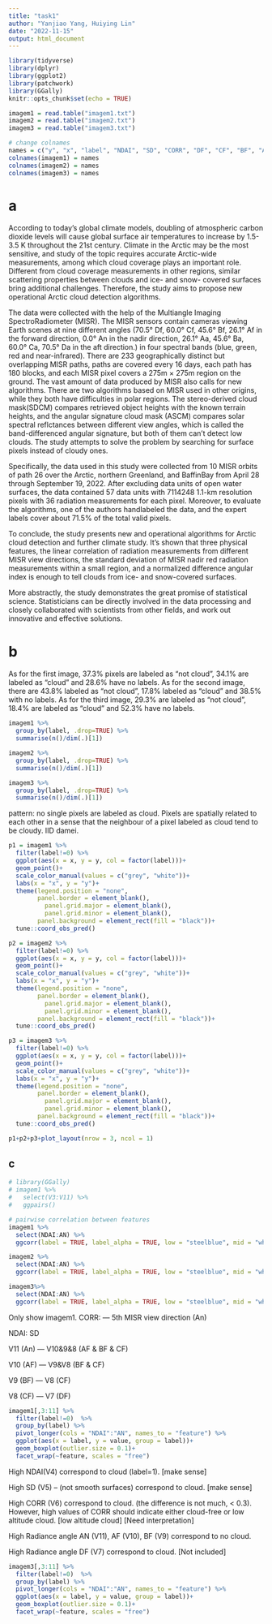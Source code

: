 ```yaml
---
title: "task1"
author: "Yanjiao Yang, Huiying Lin"
date: "2022-11-15"
output: html_document
---
```


```r
library(tidyverse)
library(dplyr)
library(ggplot2)
library(patchwork)
library(GGally)
knitr::opts_chunk$set(echo = TRUE)
```

```r
imagem1 = read.table("imagem1.txt")
imagem2 = read.table("imagem2.txt")
imagem3 = read.table("imagem3.txt")

# change colnames
names = c("y", "x", "label", "NDAI", "SD", "CORR", "DF", "CF", "BF", "AF", "AN")
colnames(imagem1) = names
colnames(imagem2) = names
colnames(imagem3) = names
```

# a
According to today's global climate models, doubling of atmospheric carbon dioxide levels will cause global surface air temperatures to increase by 1.5-3.5 K throughout the 21st century. Climate in the Arctic may be the most sensitive, and study of the topic requires accurate Arctic-wide measurements, among which cloud coverage plays an important role. Different from cloud coverage measurements in other regions, similar scattering properties between clouds and ice- and snow- covered surfaces bring additional challenges. Therefore, the study aims to propose new operational Arctic cloud detection algorithms. 

The data were collected with the help of the Multiangle Imaging SpectroRadiometer (MISR). The MISR sensors contain cameras viewing Earth scenes at nine different angles (70.5° Df, 60.0° Cf, 45.6° Bf, 26.1° Af in the forward direction, 0.0° An in the nadir direction, 26.1° Aa, 45.6° Ba, 60.0° Ca, 70.5° Da in the aft direction.) in four spectral bands (blue, green, red and near-infrared). There are 233 geographically distinct but overlapping MISR paths, paths are covered every 16 days, each path has 180 blocks, and each MISR pixel covers a 275m $\times$ 275m region on the ground. The vast amount of data produced by MISR also calls for new algorithms. There are two algorithms based on MISR used in other origins, while they both have difficulties in polar regions. The stereo-derived cloud mask(SDCM) compares retrieved object heights with the known terrain heights, and the angular signature cloud mask (ASCM) compares solar spectral reflctances between different view angles, which is called the band-differenced angular signature, but both of them can't detect low clouds. The study attempts to solve the problem by searching for surface pixels instead of cloudy ones.

Specifically, the data used in this study were collected from 10 MISR orbits of path 26 over the Arctic, northern Greenland, and BaffinBay from April 28 through September 19, 2022. After excluding data units of open water surfaces, the data contained 57 data units with 7114248 1.1-km resolution pixels with 36 radiation measurements for each pixel. Moreover, to evaluate the algorithms, one of the authors handlabeled the data, and the expert labels cover about 71.5% of the total valid pixels. 

To conclude, the study presents new and operational algorithms for Arctic cloud detection and further climate study. It's shown that three physical features, the linear correlation of radiation measurements from different MISR view directions, the standard deviation of MISR nadir red radiation measurements within a small region, and a normalized difference angular index is enough to tell clouds from ice- and snow-covered surfaces.

More abstractly, the study demonstrates the great promise of statistical science. Statisticians can be directly involved in the data processing and closely collaborated with scientists from other fields, and work out innovative and effective solutions.

# b
As for the first image, 37.3% pixels are labeled as "not cloud", 34.1% are labeled as "cloud" and 28.6% have no labels. As for the second image, there are 43.8% labeled as "not cloud", 17.8% labeled as "cloud" and 38.5% with no labels. As for the third image, 29.3% are labeled as "not cloud", 18.4% are labeled as "cloud" and 52.3% have no labels.
```r
imagem1 %>%
  group_by(label, .drop=TRUE) %>%
  summarise(n()/dim(.)[1])

imagem2 %>%
  group_by(label, .drop=TRUE) %>%
  summarise(n()/dim(.)[1])

imagem3 %>%
  group_by(label, .drop=TRUE) %>%
  summarise(n()/dim(.)[1])
```

pattern: no single pixels are labeled as cloud. Pixels are spatially related to each other in a sense that the neighbour of a pixel labeled as cloud tend to be cloudy. IID damei.

```r
p1 = imagem1 %>%
  filter(label!=0) %>%
  ggplot(aes(x = x, y = y, col = factor(label)))+
  geom_point()+
  scale_color_manual(values = c("grey", "white"))+
  labs(x = "x", y = "y")+
  theme(legend.position = "none",
        panel.border = element_blank(),
          panel.grid.major = element_blank(),
          panel.grid.minor = element_blank(),
        panel.background = element_rect(fill = "black"))+
  tune::coord_obs_pred()

p2 = imagem2 %>%
  filter(label!=0) %>%
  ggplot(aes(x = x, y = y, col = factor(label)))+
  geom_point()+
  scale_color_manual(values = c("grey", "white"))+
  labs(x = "x", y = "y")+
  theme(legend.position = "none",
        panel.border = element_blank(),
          panel.grid.major = element_blank(),
          panel.grid.minor = element_blank(),
        panel.background = element_rect(fill = "black"))+
  tune::coord_obs_pred()

p3 = imagem3 %>%
  filter(label!=0) %>%
  ggplot(aes(x = x, y = y, col = factor(label)))+
  geom_point()+
  scale_color_manual(values = c("grey", "white"))+
  labs(x = "x", y = "y")+
  theme(legend.position = "none",
        panel.border = element_blank(),
          panel.grid.major = element_blank(),
          panel.grid.minor = element_blank(),
        panel.background = element_rect(fill = "black"))+
  tune::coord_obs_pred()

p1+p2+p3+plot_layout(nrow = 3, ncol = 1)
```

## c

```r
# library(GGally)
# imagem1 %>%
#   select(V3:V11) %>%
#   ggpairs()
```

```r
# pairwise correlation between features
imagem1 %>%
  select(NDAI:AN) %>%
  ggcorr(label = TRUE, label_alpha = TRUE, low = "steelblue", mid = "white", high = "darkred")
```

```r
imagem2 %>%
  select(NDAI:AN) %>%
  ggcorr(label = TRUE, label_alpha = TRUE, low = "steelblue", mid = "white", high = "darkred")
```

```r
imagem3%>%
  select(NDAI:AN) %>%
  ggcorr(label = TRUE, label_alpha = TRUE, low = "steelblue", mid = "white", high = "darkred")
```

Only show imagem1.
CORR: --- 5th MISR view direction (An)

NDAI: SD

V11 (An) --- V10&9&8 (AF & BF & CF)

V10 (AF) --- V9&V8 (BF & CF)

V9 (BF) --- V8 (CF)

V8 (CF) --- V7 (DF)

```r
imagem1[,3:11] %>%
  filter(label!=0)  %>%
  group_by(label) %>%
  pivot_longer(cols = "NDAI":"AN", names_to = "feature") %>%
  ggplot(aes(x = label, y = value, group = label))+
  geom_boxplot(outlier.size = 0.1)+
  facet_wrap(~feature, scales = "free")
```

High NDAI(V4) correspond to cloud (label=1). [make sense]

High SD (V5) -- (not smooth surfaces) correspond to cloud. [make sense]

High CORR (V6) correspond to cloud. (the difference is not much, < 0.3). However, high values of CORR should indicate either cloud-free or low altitude cloud. [low altitude cloud] [Need interpretation]

High Radiance angle AN (V11), AF (V10), BF (V9) correspond to no cloud.

High Radiance angle DF (V7) correspond to cloud. [Not included]


```r
imagem3[,3:11] %>%
  filter(label!=0)  %>%
  group_by(label) %>%
  pivot_longer(cols = "NDAI":"AN", names_to = "feature") %>%
  ggplot(aes(x = label, y = value, group = label))+
  geom_boxplot(outlier.size = 0.1)+
  facet_wrap(~feature, scales = "free")
```







